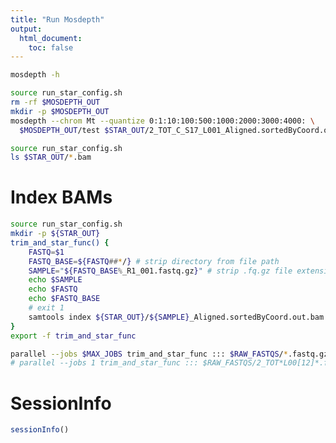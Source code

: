 ```yaml
---
title: "Run Mosdepth"
output:
  html_document:
    toc: false
---
```



```bash
mosdepth -h


```


```bash
source run_star_config.sh
rm -rf $MOSDEPTH_OUT
mkdir -p $MOSDEPTH_OUT
mosdepth --chrom Mt --quantize 0:1:10:100:500:1000:2000:3000:4000: \
  $MOSDEPTH_OUT/test $STAR_OUT/2_TOT_C_S17_L001_Aligned.sortedByCoord.out.bam
```


```bash
source run_star_config.sh
ls $STAR_OUT/*.bam
```

# Index BAMs
```bash
source run_star_config.sh
mkdir -p ${STAR_OUT}
trim_and_star_func() {
    FASTQ=$1
    FASTQ_BASE=${FASTQ##*/} # strip directory from file path
    SAMPLE="${FASTQ_BASE%_R1_001.fastq.gz}" # strip .fq.gz file extension
    echo $SAMPLE
    echo $FASTQ
    echo $FASTQ_BASE
    # exit 1
    samtools index ${STAR_OUT}/${SAMPLE}_Aligned.sortedByCoord.out.bam
}
export -f trim_and_star_func

parallel --jobs $MAX_JOBS trim_and_star_func ::: $RAW_FASTQS/*.fastq.gz
# parallel --jobs 1 trim_and_star_func ::: $RAW_FASTQS/2_TOT*L00[12]*.fastq.gz

```

# SessionInfo
```r
sessionInfo()
```
